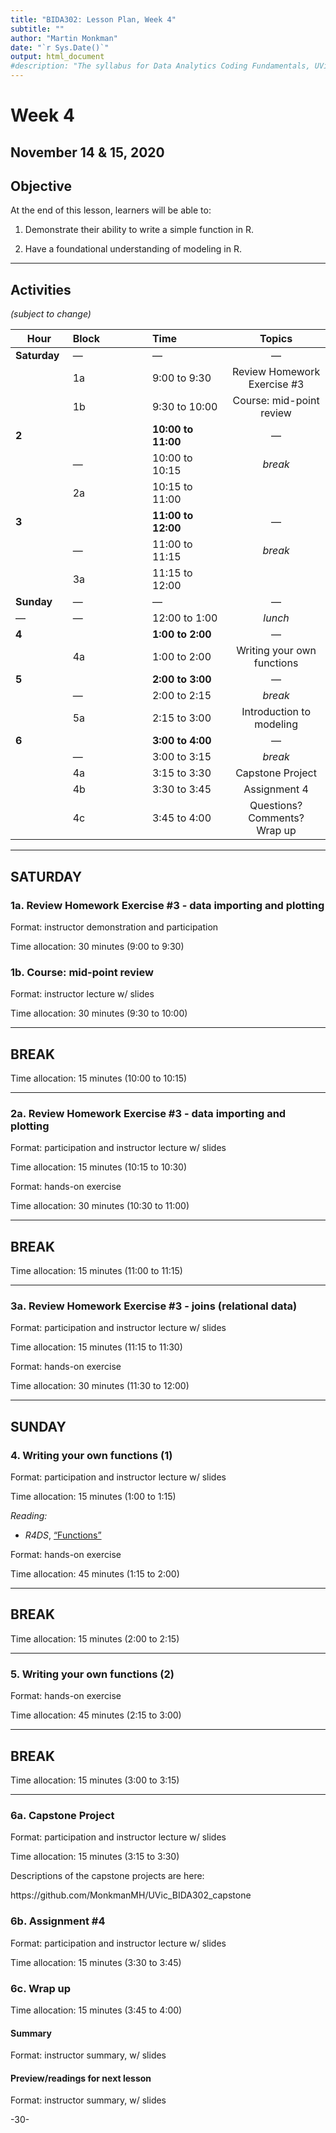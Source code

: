 ```yaml
---
title: "BIDA302: Lesson Plan, Week 4"
subtitle: ""
author: "Martin Monkman"
date: "`r Sys.Date()`"
output: html_document
#description: "The syllabus for Data Analytics Coding Fundamentals, UVic BIDA302"
---
```


# Week 4 

## November 14 & 15, 2020


## Objective

At the end of this lesson, learners will be able to:

1. Demonstrate their ability to write a simple function in R.

2. Have a foundational understanding of modeling in R.



***

## Activities

_(subject to change)_

| Hour  | Block      | Time              | Topics  | &#8212; |
|---    |:---        |:---               |:---:  |
|**Saturday**     | &#8212;  | &#8212; | &#8212; |
|       |1a          | 9:00 to 9:30      | Review Homework Exercise #3  <BR> | &#8212; |
|       |1b          | 9:30 to 10:00     | Course: mid-point review | &#8212; |
|**2**  |            | **10:00 to 11:00**| &#8212;  | &#8212; |
|       |&#8212;     | 10:00 to 10:15    | _break_ | &#8212; |
|       |2a          | 10:15 to 11:00    |  | &#8212; |
|**3**  |            | **11:00 to 12:00**| &#8212;  | &#8212; |
|       |&#8212;     | 11:00 to 11:15    | _break_ | &#8212; |
|       |3a          | 11:15 to 12:00    |  | &#8212; |
|**Sunday**     | &#8212;  | &#8212; | &#8212; |
|&#8212;|&#8212;     | 12:00 to 1:00     | _lunch_ | &#8212; |
|**4**  |            | **1:00 to 2:00**  | &#8212;  | &#8212; |
|       |4a          | 1:00 to 2:00      | Writing your own functions | &#8212; |
|**5**  |            | **2:00 to 3:00**  | &#8212;  | &#8212; |
|       |&#8212;     | 2:00 to 2:15      | _break_ | &#8212; |
|       |5a          | 2:15 to 3:00      | Introduction to modeling | &#8212; |
|**6**  |            | **3:00 to 4:00**  | &#8212;  | &#8212; |
|       |&#8212;     | 3:00 to 3:15      | _break_ | &#8212; |
|       |4a          | 3:15 to 3:30      | Capstone Project | &#8212; |
|       |4b          | 3:30 to 3:45      | Assignment 4 | &#8212; |
|       |4c          | 3:45 to 4:00      | Questions? Comments? <br> Wrap up | &#8212; |


***


## SATURDAY

### 1a. Review Homework Exercise #3 - data importing and plotting

Format: instructor demonstration and participation 

Time allocation: 30 minutes (9:00 to 9:30)



### 1b. Course: mid-point review

Format: instructor lecture w/ slides

Time allocation: 30 minutes (9:30 to 10:00)




***

## BREAK

Time allocation: 15 minutes (10:00 to 10:15)

***


### 2a. Review Homework Exercise #3 - data importing and plotting

Format: participation and instructor lecture w/ slides

Time allocation: 15 minutes (10:15 to 10:30)

Format: hands-on exercise

Time allocation: 30 minutes (10:30 to 11:00)



***

## BREAK

Time allocation: 15 minutes (11:00 to 11:15)

***


### 3a. Review Homework Exercise #3 - joins (relational data)

Format: participation and instructor lecture w/ slides

Time allocation: 15 minutes (11:15 to 11:30)

Format: hands-on exercise

Time allocation: 30 minutes (11:30 to 12:00)


***

## SUNDAY



### 4. Writing your own functions (1)

Format: participation and instructor lecture w/ slides

Time allocation: 15 minutes (1:00 to 1:15)

_Reading:_

* _R4DS_, ["Functions"](https://r4ds.had.co.nz/functions.html)


Format: hands-on exercise

Time allocation: 45 minutes (1:15 to 2:00)



***

## BREAK

Time allocation: 15 minutes (2:00 to 2:15)

***




### 5. Writing your own functions (2)



Format: hands-on exercise

Time allocation: 45 minutes (2:15 to 3:00)





***

## BREAK

Time allocation: 15 minutes (3:00 to 3:15)


***




### 6a. Capstone Project

Format: participation and instructor lecture w/ slides

Time allocation: 15 minutes (3:15 to 3:30)


Descriptions of the capstone projects are here:

https://github.com/MonkmanMH/UVic_BIDA302_capstone




### 6b. Assignment #4

Format: participation and instructor lecture w/ slides

Time allocation: 15 minutes (3:30 to 3:45)




### 6c. Wrap up

Time allocation: 15 minutes (3:45 to 4:00)

#### Summary

Format: instructor summary, w/ slides


#### Preview/readings for next lesson

Format: instructor summary, w/ slides




-30-

